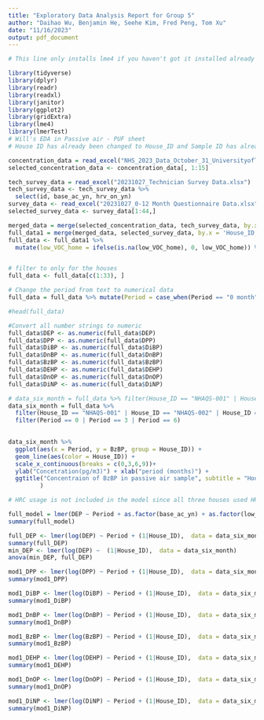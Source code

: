 ```yaml
---
title: "Exploratory Data Analysis Report for Group 5"
author: "Daihao Wu, Benjamin He, Seehe Kim, Fred Peng, Tom Xu"
date: "11/16/2023"
output: pdf_document
---
```


```r
# This line only installs lme4 if you haven't got it installed already

library(tidyverse)
library(dplyr)
library(readr)
library(readxl)
library(janitor)
library(ggplot2)
library(gridExtra)
library(lme4)
library(lmerTest)
# Will's EDA in Passive air - PUF sheet
# House ID has already been changed to House_ID and Sample ID has already been changed to Sample_ID; A null values had been refilled;
```

```r
concentration_data = read_excel("NHS_2023_Data_October_31_UniversityofToronto_First_phase_modified_Will.xlsx", sheet = "Passive air- PUF(pgm-3)", skip = 4)
selected_concentration_data <- concentration_data[, 1:15]

tech_survey_data = read_excel("20231027_Technician Survey Data.xlsx")
tech_survey_data <- tech_survey_data %>% 
  select(id, base_ac_yn, hrv_on_yn)
survey_data <- read_excel("20231027_0-12 Month Questionnaire Data.xlsx") %>% select(id, low_VOC_home, paints_yn)
selected_survey_data <- survey_data[1:44,]

merged_data = merge(selected_concentration_data, tech_survey_data, by.x = 'House_ID', by.y='id')
full_data1 = merge(merged_data, selected_survey_data, by.x = 'House_ID', by.y='id')
full_data <- full_data1 %>% 
  mutate(low_VOC_home = ifelse(is.na(low_VOC_home), 0, low_VOC_home)) %>% mutate(paints_yn = ifelse(is.na(paints_yn), 0, paints_yn))


# filter to only for the houses
full_data <- full_data[c(1:33), ]

# Change the period from text to numerical data
full_data = full_data %>% mutate(Period = case_when(Period == "0 month" ~ 0, Period == "3 month" ~ 3, Period == "6 month" ~ 6, Period == "9 month" ~ 9))

#head(full_data)

#Convert all number strings to numeric
full_data$DEP <- as.numeric(full_data$DEP)
full_data$DPP <- as.numeric(full_data$DPP)
full_data$DiBP <- as.numeric(full_data$DiBP)
full_data$DnBP <- as.numeric(full_data$DnBP)
full_data$BzBP <- as.numeric(full_data$BzBP)
full_data$DEHP <- as.numeric(full_data$DEHP)
full_data$DnOP <- as.numeric(full_data$DnOP)
full_data$DiNP <- as.numeric(full_data$DiNP)

# data_six_month = full_data %>% filter(House_ID == "NHAQS-001" | House_ID == "NHAQS-002" | House_ID == "NHAQS-003" | House_ID == "NHAQS-006" | House_ID == "NHAQS-008")
data_six_month = full_data %>% 
  filter(House_ID == "NHAQS-001" | House_ID == "NHAQS-002" | House_ID == "NHAQS-003" | House_ID == "NHAQS-006" | House_ID == "NHAQS-008") %>% 
  filter(Period == 0 | Period == 3 | Period == 6)
  

```

```r
data_six_month %>% 
  ggplot(aes(x = Period, y = BzBP, group = House_ID)) +
  geom_line(aes(color = House_ID)) +
  scale_x_continuous(breaks = c(0,3,6,9))+
  ylab("Concetration(pg/m3)") + xlab("period (months)") +
  ggtitle("Concentraion of BzBP in passive air sample", subtitle = "Houses with complete period only"
         )
```

```r
# HRC usage is not included in the model since all three houses used HRV.

full_model = lmer(DEP ~ Period + as.factor(base_ac_yn) + as.factor(low_VOC_home) + as.factor(paints_yn) + (1|House_ID),  data = data_six_month)
summary(full_model)
```

```r
full_DEP <- lmer(log(DEP) ~ Period + (1|House_ID),  data = data_six_month)
summary(full_DEP)
min_DEP <- lmer(log(DEP) ~  (1|House_ID),  data = data_six_month)
anova(min_DEP, full_DEP)
```


```r
mod1_DPP <- lmer(log(DPP) ~ Period + (1|House_ID),  data = data_six_month)
summary(mod1_DPP)

```

```r
mod1_DiBP <- lmer(log(DiBP) ~ Period + (1|House_ID),  data = data_six_month)
summary(mod1_DiBP)
```

```r
mod1_DnBP <- lmer(log(DnBP) ~ Period + (1|House_ID),  data = data_six_month)
summary(mod1_DnBP)
```

```r
mod1_BzBP <- lmer(log(BzBP) ~ Period + (1|House_ID),  data = data_six_month)
summary(mod1_BzBP)

```

```r
mod1_DEHP <- lmer(log(DEHP) ~ Period + (1|House_ID),  data = data_six_month)
summary(mod1_DEHP)
```

```r
mod1_DnOP <- lmer(log(DnOP) ~ Period + (1|House_ID),  data = data_six_month)
summary(mod1_DnOP)
```

```r
mod1_DiNP <- lmer(log(DiNP) ~ Period + (1|House_ID),  data = data_six_month)
summary(mod1_DiNP)
```
